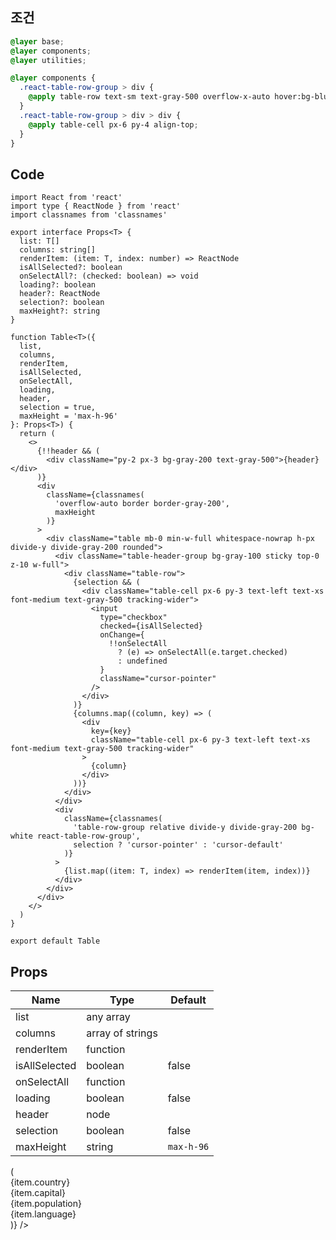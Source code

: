 
## 조건

```css title="root file style.css"
@layer base;
@layer components;
@layer utilities;

@layer components {
  .react-table-row-group > div {
    @apply table-row text-sm text-gray-500 overflow-x-auto hover:bg-blue-50 even:bg-gray-50;
  }
  .react-table-row-group > div > div {
    @apply table-cell px-6 py-4 align-top;
  }
}
```

## Code

```tsx title="containers/Table/index.tsx"
import React from 'react'
import type { ReactNode } from 'react'
import classnames from 'classnames'

export interface Props<T> {
  list: T[]
  columns: string[]
  renderItem: (item: T, index: number) => ReactNode
  isAllSelected?: boolean
  onSelectAll?: (checked: boolean) => void
  loading?: boolean
  header?: ReactNode
  selection?: boolean
  maxHeight?: string
}

function Table<T>({
  list,
  columns,
  renderItem,
  isAllSelected,
  onSelectAll,
  loading,
  header,
  selection = true,
  maxHeight = 'max-h-96'
}: Props<T>) {
  return (
    <>
      {!!header && (
        <div className="py-2 px-3 bg-gray-200 text-gray-500">{header}</div>
      )}
      <div
        className={classnames(
          'overflow-auto border border-gray-200',
          maxHeight
        )}
      >
        <div className="table mb-0 min-w-full whitespace-nowrap h-px divide-y divide-gray-200 rounded">
          <div className="table-header-group bg-gray-100 sticky top-0 z-10 w-full">
            <div className="table-row">
              {selection && (
                <div className="table-cell px-6 py-3 text-left text-xs font-medium text-gray-500 tracking-wider">
                  <input
                    type="checkbox"
                    checked={isAllSelected}
                    onChange={
                      !!onSelectAll
                        ? (e) => onSelectAll(e.target.checked)
                        : undefined
                    }
                    className="cursor-pointer"
                  />
                </div>
              )}
              {columns.map((column, key) => (
                <div
                  key={key}
                  className="table-cell px-6 py-3 text-left text-xs font-medium text-gray-500 tracking-wider"
                >
                  {column}
                </div>
              ))}
            </div>
          </div>
          <div
            className={classnames(
              'table-row-group relative divide-y divide-gray-200 bg-white react-table-row-group',
              selection ? 'cursor-pointer' : 'cursor-default'
            )}
          >
            {list.map((item: T, index) => renderItem(item, index))}
          </div>
        </div>
      </div>
    </>
  )
}

export default Table
```

## Props

| Name                  | Type             | Default    |
| --------------------- | ---------------- | ---------- |
| list<Required/>       | any array        |            |
| columns<Required/>    | array of strings |            |
| renderItem<Required/> | function         |            |
| isAllSelected         | boolean          | false      |
| onSelectAll           | function         |            |
| loading               | boolean          | false      |
| header                | node             |            |
| selection             | boolean          | false      |
| maxHeight             | string           | `max-h-96` |

<Table
  list={[
    {
      country: 'USA',
      capital: 'Washington D.C.',
      population: '309 million',
      language: 'English'
    },
    {
      country: 'Sweden',
      capital: 'Stockholm',
      population: '9 million',
      language: 'Swedish'
    }
  ]}
  columns={['Countries', 'Capitals', 'Population', 'Language']}
  renderItem={(item, key) => (
    <div key={key}>
      <div>{item.country}</div>
      <div>{item.capital}</div>
      <div>{item.population}</div>
      <div>{item.language}</div>
    </div>
  )}
/>

<Codesandbox name="table" />
